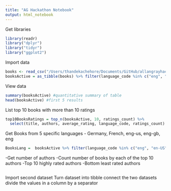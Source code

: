 ```yaml
---
title: "AG Hackathon Notebook"
output: html_notebook
---
```


Get libraries
```r
library(readr)
library("dplyr")
library("tidyr")
library("ggplot2")
```


Import data
```r
books <- read_csv("/Users/thandekachehore/Documents/GitHub/allangrayhackathon/ML/books.csv")
booksActive = as_tibble(books) %>% filter(language_code %in% c("eng", "en-US", "en-GB", "en-CA"))
```

View data
```r
summary(booksActive) #quantitative summary of table
head(booksActive) #first 5 results
```

List top 10 books with more than 10 ratings

```r
top10BooksRatings = top_n(booksActive, 10, ratings_count) %>% 
  select(title, authors, average_rating, language_code, ratings_count)
```

Get Books from 5 specific languages
- Germany, French, eng-us, eng-gb, eng
```r
BooksLang =  booksActive %>% filter(language_code %in% c("eng", "en-US", "en-GB", "en-CA")) #filter by 5 conditions of languages
```

-Get number of authors
-Count number of books by each of the top 10 authors
-Top 10 highly rated authors
-Bottom least rated authors
```r

```


Import second dataset
Turn dataset into  tibble
connect the two datasets
divide the values in a column by a separator

